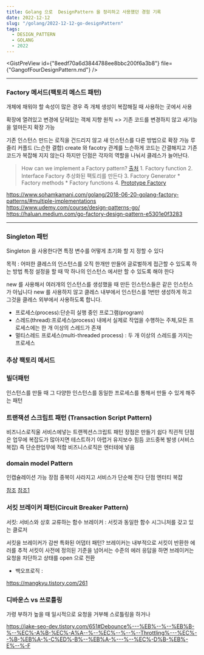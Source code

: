 ```yaml
---
title: Golang 으로  DesignPattern 을 정리하고 사용했던 경험 기록
date: 2022-12-12
slug: "/golang/2022-12-12-go-designPattern"
tags:
  - DESIGN_PATTERN
  - GOLANG
  - 2022
---
```


<GistPreView
    id={"8eedf70a6d3844788ee8bbc200f6a3b8"}
    file={"GangofFourDesignPattern.md"}
/>

---
###  Factory 메서드(팩토리 메스드 패턴)

개체에 채워야 할 속성이 많은 경우
즉 개체 생성이 복잡해질 때 사용하는 곳에서 사용

확장에 열려있고 변경에 닫혀있는 객체 지향 원칙 =>
기존 코드를 변경하지 않고 새기능을 얼마든지 확장 가능

기존 인스턴스 만드는 로직을 건드리지 않고 새 인스턴스를 다른 방법으로 확장 가능
루즐리 커플드 (느슨한 결합) create 와 facotry 관계를 느슨하게
코드는 간결해지고 기존 코드가 복잡해 지지 않는다
하지만
단점은 각자의 역할을 나눠서 클레스가 늘어난다.

> How can we implement a Factory pattern?  [출처](https://devcharmander.medium.com/design-patterns-in-golang-factory-6164c4e0b43f)
    1. Factory function
    2. Interface Factory 추상화된 팩토리를 만든다
    3. Factory Generator
        * Factory methods
        * Factory functions
    4. [Prototype Factory](https://devcharmander.medium.com/design-pattern-in-golang-prototype-e864522e4eeb)

https://www.sohamkamani.com/golang/2018-06-20-golang-factory-patterns/#multiple-implementations
https://www.udemy.com/course/design-patterns-go/
https://haluan.medium.com/go-factory-design-pattern-e5301e0f3283

---

### Singleton 패턴
Singleton 을 사용한다면
 특정 변수를 어떻게 초기화 할 지 정할 수 있다

목적 : 어떠한 클레스의 인스턴스를 오직 한개만 만들어 글로벌하게 접근할 수 있도록 하는 방법
특정 설정을 할 때 딱 하나의 인스턴스 에서만 할 수 있도록 해야 한다

new 를 사용해서 여러개의 인스턴스를 생성했을 때
만든 인스턴스들은 같은 인스턴스가 아닙니다
new 를 사용하지 않고 클레스 내부에서 인스턴스를 1번만 생성하게 하고 그것을 클레스 외부에서 사용하도록 합니다.

* 프로세스(process):단순히 실행 중인 프로그램(program)
* 스레드(thread):프로세스(process) 내에서 실제로 작업을 수행하는 주체,모든 프로세스에는 한 개 이상의 스레드가 존재
* 멀티스레드 프로세스(multi-threaded process) :  두 개 이상의 스레드를 가지는 프로세스

### 추상 팩토리 메서드

### 빌더패턴
인스턴스를 만들 때 그 다양한 인스턴스를 동일한 프로세스를 통해서 만들 수 있게 해주는 패턴

### 트랜잭션 스크립트 패턴 (Transaction Script Pattern)

비즈니스로직울 서비스에넣는
트랜젝션스크립트 패턴
장점은 만들기 쉽다 직괸적
단점은 업무에 복잡도가 많아지면 테스트하기 아렵거 유지보수 힘듬
코드중복 발생 (서비스 복잡)
즉 단순한업무에 적합
비즈니스로직은 엔터테에 넣음


### domain model Pattern

인캡슐레이션 가능
장점 중복이 사라지고
서비스가 단순해 진다
단점 엔터티 복잡


[참조](https://javacan.tistory.com/entry/94)
[참조1](https:/.naver.com/PostView.nhn?blogId=good_ray&logNo=222267722516)

### 서킷 브레이커 패턴(Circuit Breaker Pattern)

서킷: 서비스와 상호 교류하는 함수
브레이커 : 서킷과 동일한 함수 시그니처를 갖고 있는 클로저

서킷을 브레이커가 감싼 특화된 어댑터 패턴?
브레이커는 내부적으로 서킷이 반환한 에러를 추적
서킷이 사전에 정의된 기준을 넘어서는 수준의 에러 응답을 하면 브레이커는 요청을 차단하고
상태를 open 으로 전환
- 백오프로직 :

https://mangkyu.tistory.com/261


###  디바운스 vs 쓰로틀링
가령 부하가 높을 때 일시적으로 요청을 거부해 스로틀링을 하거나

https://jake-seo-dev.tistory.com/651#Debounce%---%EB%--%--%EB%B-%--%EC%-A%B-%EC%-A%A--%--%EC%--%--%--Throttling%---%EC%--%B-%EB%A-%-C%ED%-B%--%EB%A-%---%--%EC%-D%B-%EB%-E%--%-F

